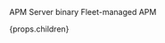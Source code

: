 
<DocCallOut title="Support overview">
  <DocText color={props.binary ? "success" : "danger"} size="s">
    <DocIcon
      type={props.binary ? "checkInCircleFilled" : "minusInCircleFilled"}
      title={props.binary ? "supported" : "not supported"}
    /> APM Server binary
  </DocText>
  <DocText color={props.fleet ? "success" : "danger"} size="s">
    <DocIcon
      type={props.fleet ? "checkInCircleFilled" : "minusInCircleFilled"}
      title={props.fleet ? "supported" : "not supported"}
    /> Fleet-managed APM
  </DocText>

  <br />

  {props.children}
</DocCallOut>

